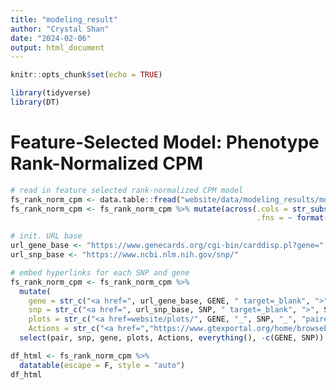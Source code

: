 ```yaml
---
title: "modeling_result"
author: "Crystal Shan"
date: "2024-02-06"
output: html_document
---
```


```r
knitr::opts_chunk$set(echo = TRUE)
```

```r
library(tidyverse)
library(DT)
```

# Feature-Selected Model: Phenotype Rank-Normalized CPM
```r
# read in feature selected rank-normalized CPM model
fs_rank_norm_cpm <- data.table::fread("website/data/modeling_results/modeling_results_featureSelectedModel_phenotypeRankNormCPM.txt")
fs_rank_norm_cpm <- fs_rank_norm_cpm %>% mutate(across(.cols = str_subset(colnames(.), "(pval|pperm|beta|_se)"),
                                                       .fns = ~ format(as.numeric(.x), scientific = TRUE, digits = 3)))
```


```r
# init. URL base
url_gene_base <- "https://www.genecards.org/cgi-bin/carddisp.pl?gene="
url_snp_base <- "https://www.ncbi.nlm.nih.gov/snp/"

# embed hyperlinks for each SNP and gene
fs_rank_norm_cpm <- fs_rank_norm_cpm %>%
  mutate(
    gene = str_c("<a href=", url_gene_base, GENE, " target=_blank", ">", GENE, "</a>"),
    snp = str_c("<a href=", url_snp_base, SNP, " target=_blank", ">", SNP, "</a>"),
    plots = str_c("<a href=website/plots/", GENE, "_", SNP, "_", "pairedPlot_3donorColored_CPM.png target=_blank>Paired Plot CPM</a>"),
    Actions = str_c("<a href=","https://www.gtexportal.org/home/browseEqtls?location=",GENE, " target=_blank", ">", "IGV Browser", "</a>")) %>%
  select(pair, snp, gene, plots, Actions, everything(), -c(GENE, SNP))

df_html <- fs_rank_norm_cpm %>%
  datatable(escape = F, style = "auto")
df_html
```

